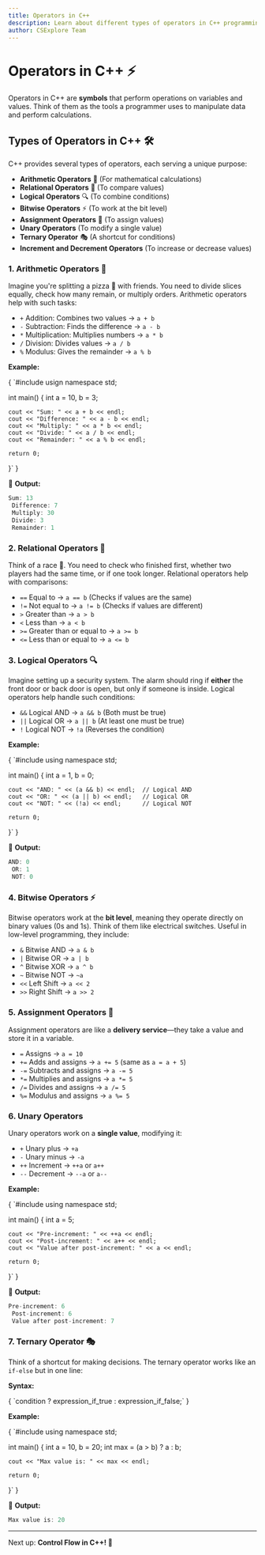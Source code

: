 ```yaml
---
title: Operators in C++
description: Learn about different types of operators in C++ programming and how they are used in expressions.
author: CSExplore Team
---
```


# Operators in C++ ⚡

Operators in C++ are **symbols** that perform operations on variables and values. Think of them as the tools a programmer uses to manipulate data and perform calculations.

## Types of Operators in C++ 🛠️

C++ provides several types of operators, each serving a unique purpose:

- **Arithmetic Operators** 🧮 (For mathematical calculations)
- **Relational Operators** 🔄 (To compare values)
- **Logical Operators** 🔍 (To combine conditions)
- **Bitwise Operators** ⚡ (To work at the bit level)
- **Assignment Operators** 📝 (To assign values)
- **Unary Operators** (To modify a single value)
- **Ternary Operator** 🎭 (A shortcut for conditions)
- **Increment and Decrement Operators** (To increase or decrease values)

### **1. Arithmetic Operators 🧮**

Imagine you're splitting a pizza 🍕 with friends. You need to divide slices equally, check how many remain, or multiply orders. Arithmetic operators help with such tasks:

- `+` Addition: Combines two values → `a + b`
- `-` Subtraction: Finds the difference → `a - b`
- `*` Multiplication: Multiplies numbers → `a * b`
- `/` Division: Divides values → `a / b`
- `%` Modulus: Gives the remainder → `a % b`

**Example:**

<CodeBlock language="c">
{
`#include <iostream>
usign namespace std;

int main() {
    int a = 10, b = 3;

    cout << "Sum: " << a + b << endl;
    cout << "Difference: " << a - b << endl;
    cout << "Multiply: " << a * b << endl;
    cout << "Divide: " << a / b << endl;
    cout << "Remainder: " << a % b << endl;

    return 0;
}`
}
</CodeBlock>

📌 **Output:**  
```c
Sum: 13
 Difference: 7
 Multiply: 30
 Divide: 3
 Remainder: 1
```

### **2. Relational Operators 🔄**

Think of a race 🏁. You need to check who finished first, whether two players had the same time, or if one took longer. Relational operators help with comparisons:

- `==` Equal to → `a == b` (Checks if values are the same)
- `!=` Not equal to → `a != b` (Checks if values are different)
- `>` Greater than → `a > b`
- `<` Less than → `a < b`
- `>=` Greater than or equal to → `a >= b`
- `<=` Less than or equal to → `a <= b`

### **3. Logical Operators 🔍**

Imagine setting up a security system. The alarm should ring if **either** the front door or back door is open, but only if someone is inside. Logical operators help handle such conditions:

- `&&` Logical AND → `a && b` (Both must be true)
- `||` Logical OR → `a || b` (At least one must be true)
- `!` Logical NOT → `!a` (Reverses the condition)

**Example:**

<CodeBlock language="c">
{
`#include <iostream>
using namespace std;

int main() {
    int a = 1, b = 0;

    cout << "AND: " << (a && b) << endl;  // Logical AND
    cout << "OR: " << (a || b) << endl;   // Logical OR
    cout << "NOT: " << (!a) << endl;      // Logical NOT

    return 0;
}`
}
</CodeBlock>

📌 **Output:**  
```c
AND: 0
 OR: 1
 NOT: 0
```

### **4. Bitwise Operators ⚡**

Bitwise operators work at the **bit level**, meaning they operate directly on binary values (0s and 1s). Think of them like electrical switches. Useful in low-level programming, they include:

- `&` Bitwise AND → `a & b`
- `|` Bitwise OR → `a | b`
- `^` Bitwise XOR → `a ^ b`
- `~` Bitwise NOT → `~a`
- `<<` Left Shift → `a << 2`
- `>>` Right Shift → `a >> 2`

### **5. Assignment Operators 📝**

Assignment operators are like a **delivery service**—they take a value and store it in a variable.

- `=` Assigns → `a = 10`
- `+=` Adds and assigns → `a += 5` (same as `a = a + 5`)
- `-=` Subtracts and assigns → `a -= 5`
- `*=` Multiplies and assigns → `a *= 5`
- `/=` Divides and assigns → `a /= 5`
- `%=` Modulus and assigns → `a %= 5`

### **6. Unary Operators**

Unary operators work on a **single value**, modifying it:

- `+` Unary plus → `+a`
- `-` Unary minus → `-a`
- `++` Increment → `++a` or `a++`
- `--` Decrement → `--a` or `a--`

**Example:**

<CodeBlock language="c">
{
`#include <iostream>
using namespace std;

int main() {
    int a = 5;

    cout << "Pre-increment: " << ++a << endl;
    cout << "Post-increment: " << a++ << endl;
    cout << "Value after post-increment: " << a << endl; 

    return 0;
}`
}
</CodeBlock>

📌 **Output:**  
```c
Pre-increment: 6
 Post-increment: 6
 Value after post-increment: 7
```

### **7. Ternary Operator 🎭**

Think of a shortcut for making decisions. The ternary operator works like an `if-else` but in one line:

**Syntax:**

<CodeBlock language="c">
{
`condition ? expression_if_true : expression_if_false;`
}
</CodeBlock>

**Example:**

<CodeBlock language="c">
{
`#include <iostream>
using namespace std;

int main() {
    int a = 10, b = 20;
    int max = (a > b) ? a : b;

    cout << "Max value is: " << max << endl;

    return 0;
}`
}
</CodeBlock>

📌 **Output:**  
```c
Max value is: 20
```

---

Next up: **Control Flow in C++! 🚀**
